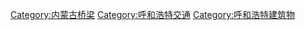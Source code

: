 [[Category:内蒙古桥梁|Category:内蒙古桥梁]]
[[Category:呼和浩特交通|Category:呼和浩特交通]]
[[Category:呼和浩特建筑物|Category:呼和浩特建筑物]]
